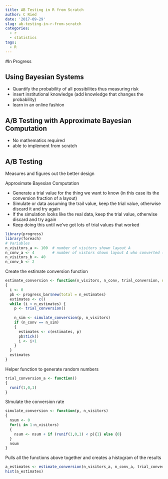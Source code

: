 ```yaml
---
title: AB Testing in R from Scratch
author: C Ried
date: '2017-09-29'
slug: ab-testing-in-r-from-scratch
categories:
  - r
  - statistics
tags:
  - R
---
```


#In Progress 


## Using Bayesian Systems

* Quantify the probability of all possibilites thus measuring risk
* insert institutional knowledge (add knowledge that changes the probability)
* learn in an online fashion 


## A/B Testing with Approximate Bayesian Computation 

* No mathematics required 
* able to implement from scratch 


## A/B Testing 
Measures and figures out the better design 

Approximate Bayesian Computation

* Generate a trial value for the thing we want to know (in this case its the conversion fraction of a layout)
* Simulate or data assuming the trail value, keep the trial value, otherwise discard it and try again
* If the simulation looks like the real data, keep the trial value, otherwise discard and try again 
* Keep doing this until we've got lots of trial values that worked 

```r
library(progress)
library(foreach)
# Variables 
n_visitors_a <- 100  # number of visitors shown layout A
n_conv_a <- 4        # number of vistors shown layout A who converted (4%)
n_visitors_b <- 40  
n_conv_b <- 2
```

Create the estimate conversion function

```r
estimate_conversion <- function(n_visitors, n_conv, trial_conversion, n_estimates = 1000)
{
  i <- 0 
  pb <- progress_bar$new(total = n_estimates)
  estimates <- c()
  while (i < n_estimates) {
    p <- trial_conversion()
    
    n_sim <- simulate_conversion(p, n_visitors)
    if (n_conv == n_sim)
    {
      estimates <- c(estimates, p)
      pb$tick()
      i <- i+1
    }
  }
  estimates
}
```

Helper function to generate random numbers
```r
trial_conversion_a <- function()
{
  runif(1,0,1)
}
```

SImulate the conversion rate 
```r
simulate_conversion <- function(p, n_visitors)
{
  nsum <- 0 
  for(i in 1:n_visitors) 
  {
    nsum <- nsum + if (runif(1,0,1) < p){1} else {0}
  }
  nsum
}

```

Pulls all the functions above together and creates a histogram of the results 
```r
a_estimates <- estimate_conversion(n_visitors_a, n_conv_a, trial_conversion_a)
hist(a_estimates)
```

